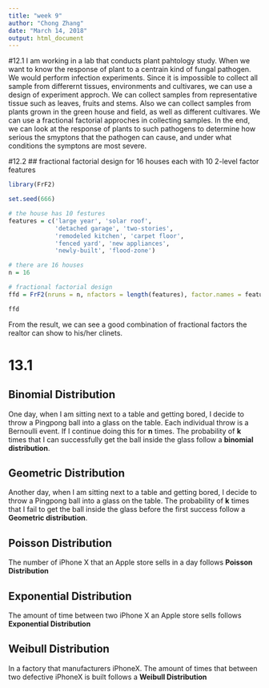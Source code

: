 ```yaml
---
title: "week 9"
author: "Chong Zhang"
date: "March 14, 2018"
output: html_document
---
```

#12.1
I am working in a lab that conducts plant pahtology study. When we want to know the response of plant to a centrain kind of fungal pathogen. We would perform infection experiments. Since it is impossible to collect all sample from differernt tissues, environments and cultivares, we can use a design of experiment approch. We can collect samples from representative tissue such as leaves, fruits and stems. Also we can collect samples from plants grown in the green house and field, as well as different cultivares. We can use a fractional factorial approches in collecting samples. In the end, we can look at the response of plants to such pathogens to determine how serious the smyptons that the pathogen can cause, and under what conditions the symptons are most severe.


#12.2
## fractional factorial design for 16 houses each with 10 2-level factor features
```r
library(FrF2)

set.seed(666)

# the house has 10 festures
features = c('large year', 'solar roof',
             'detached garage', 'two-stories',
             'remodeled kitchen', 'carpet floor',
             'fenced yard', 'new appliances',
             'newly-built', 'flood-zone')

# there are 16 houses
n = 16

# fractional factorial design
ffd = FrF2(nruns = n, nfactors = length(features), factor.names = features)

ffd
```

From the result, we can see a good combination of fractional factors the realtor can show to his/her clinets.

# 13.1
## Binomial Distribution
One day, when I am sitting next to a table and getting bored, I decide to throw a Pingpong ball into a glass on the table. Each individual throw is a Bernoulli event. If I continue doing this for **n** times. The probability of **k** times that I can successfully get the ball inside the glass follow a **binomial distribution**.

## Geometric Distribution
Another day, when I am sitting next to a table and getting bored, I decide to throw a Pingpong ball into a glass on the table. The probability of **k** times that I fail to get the ball inside the glass before the first success follow a **Geometric distribution**.

## Poisson Distribution
The number of iPhone X that an Apple store sells in a day follows **Poisson Distribution**

## Exponential Distribution
The amount of time between two iPhone X an Apple store sells follows **Exponential Distribution**

## Weibull Distribution
In a factory that manufacturers iPhoneX. The amount of times that between two defective iPhoneX is built follows a **Weibull Distribution**


